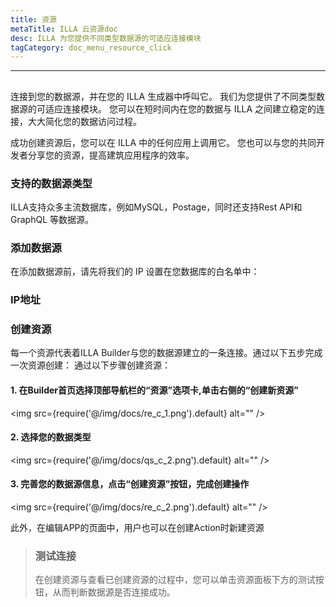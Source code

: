 ```yaml
---
title: 资源
metaTitle: ILLA 云资源doc
desc: ILLA 为您提供不同类型数据源的可适应连接模块
tagCategory: doc_menu_resource_click
---
```


* * *

## <Heading hidden>资源</Heading>

连接到您的数据源，并在您的 ILLA 生成器中呼叫它。 我们为您提供了不同类型数据源的可适应连接模块。 您可以在短时间内在您的数据与 ILLA 之间建立稳定的连接，大大简化您的数据访问过程。

成功创建资源后，您可以在 ILLA 中的任何应用上调用它。 您也可以与您的共同开发者分享您的资源，提高建筑应用程序的效率。

### 支持的数据源类型

ILLA支持众多主流数据库，例如MySQL，Postage，同时还支持Rest API和GraphQL 等数据源。

### 添加数据源

在添加数据源前，请先将我们的 IP 设置在您数据库的白名单中：

### IP地址

### 创建资源

每一个资源代表着ILLA Builder与您的数据源建立的一条连接。通过以下五步完成一次资源创建： 通过以下步骤创建资源：

#### 1.  在Builder首页选择顶部导航栏的“资源”选项卡,单击右侧的“创建新资源”

<img
  src={require('@/img/docs/re_c_1.png').default}
  alt=""
/>

#### 2.  选择您的数据类型

<img
  src={require('@/img/docs/qs_c_2.png').default}
  alt=""
/>

#### 3.  完善您的数据源信息，点击“创建资源”按钮，完成创建操作

<img
  src={require('@/img/docs/re_c_2.png').default}
  alt=""
/>

此外，在编辑APP的页面中，用户也可以在创建Action时新建资源

> ### 测试连接
>
> 在创建资源与查看已创建资源的过程中，您可以单击资源面板下方的测试按钮，从而判断数据源是否连接成功。
